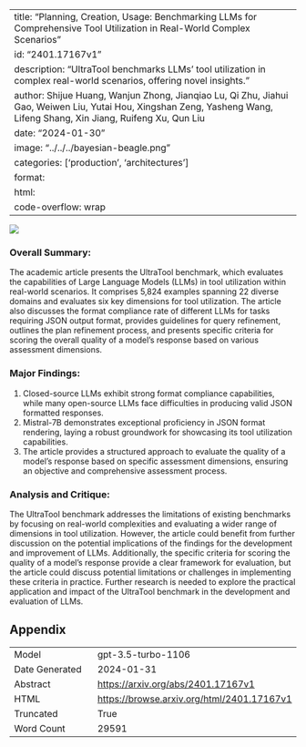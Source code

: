 
---
title: "Planning, Creation, Usage: Benchmarking LLMs for Comprehensive Tool Utilization in Real-World Complex Scenarios"
id: "2401.17167v1"
description: "UltraTool benchmarks LLMs' tool utilization in complex real-world scenarios, offering novel insights."
author: Shijue Huang, Wanjun Zhong, Jianqiao Lu, Qi Zhu, Jiahui Gao, Weiwen Liu, Yutai Hou, Xingshan Zeng, Yasheng Wang, Lifeng Shang, Xin Jiang, Ruifeng Xu, Qun Liu
date: "2024-01-30"
image: "../../../bayesian-beagle.png"
categories: ['production', 'architectures']
format:
  html:
    code-overflow: wrap
---

![](None)

### Overall Summary:

The academic article presents the UltraTool benchmark, which evaluates the capabilities of Large Language Models (LLMs) in tool utilization within real-world scenarios. It comprises 5,824 examples spanning 22 diverse domains and evaluates six key dimensions for tool utilization. The article also discusses the format compliance rate of different LLMs for tasks requiring JSON output format, provides guidelines for query refinement, outlines the plan refinement process, and presents specific criteria for scoring the overall quality of a model's response based on various assessment dimensions.

### Major Findings:
1. Closed-source LLMs exhibit strong format compliance capabilities, while many open-source LLMs face difficulties in producing valid JSON formatted responses.
2. Mistral-7B demonstrates exceptional proficiency in JSON format rendering, laying a robust groundwork for showcasing its tool utilization capabilities.
3. The article provides a structured approach to evaluate the quality of a model's response based on specific assessment dimensions, ensuring an objective and comprehensive assessment process.

### Analysis and Critique:
The UltraTool benchmark addresses the limitations of existing benchmarks by focusing on real-world complexities and evaluating a wider range of dimensions in tool utilization. However, the article could benefit from further discussion on the potential implications of the findings for the development and improvement of LLMs. Additionally, the specific criteria for scoring the quality of a model's response provide a clear framework for evaluation, but the article could discuss potential limitations or challenges in implementing these criteria in practice. Further research is needed to explore the practical application and impact of the UltraTool benchmark in the development and evaluation of LLMs.

## Appendix

|          |          |
|----------|----------|
| Model     | gpt-3.5-turbo-1106       |
| Date Generated     | 2024-01-31       |
| Abstract | [https://arxiv.org/abs/2401.17167v1](https://arxiv.org/abs/2401.17167v1)        |
| HTML     | [https://browse.arxiv.org/html/2401.17167v1](https://browse.arxiv.org/html/2401.17167v1)       |
| Truncated       | True       |
| Word Count       | 29591       |